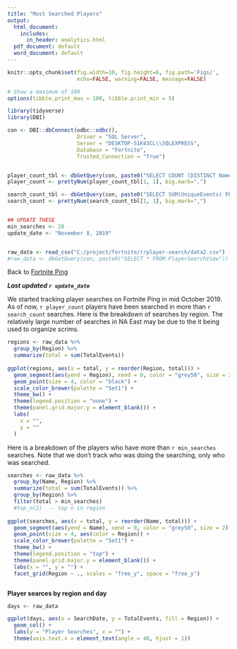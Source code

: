 ```yaml
---
title: "Most Searched Players"
output:
  html_document: 
    includes:
      in_header: analytics.html
  pdf_document: default
  word_document: default
---
```


```r
knitr::opts_chunk$set(fig.width=10, fig.height=6, fig.path='Figs/',
                      echo=FALSE, warning=FALSE, message=FALSE)

# Show a maximum of 100   
options(tibble.print_max = 100, tibble.print_min = 5)

library(tidyverse)
library(DBI)

con <- DBI::dbConnect(odbc::odbc(), 
                      Driver = "SQL Server", 
                      Server = "DESKTOP-S1K43CL\\SQLEXPRESS", 
                      Database = "Fortnite", 
                      Trusted_Connection = "True")


player_count_tbl <- dbGetQuery(con, paste0("SELECT COUNT (DISTINCT Name) FROM PlayerSearchView ")) 
player_count <- prettyNum(player_count_tbl[1, 1], big.mark=",")

search_count_tbl <- dbGetQuery(con, paste0("SELECT SUM(UniqueEvents) FROM PlayerSearchView")) 
search_count <- prettyNum(search_count_tbl[1, 1], big.mark=",")


## UPDATE THESE
min_searches <- 20
update_date <- "November 8, 2019"


raw_data <- read_csv("C:/project/fortnite/r/player-search/data2.csv")
#raw_data <- dbGetQuery(con, paste0("SELECT * FROM PlayerSearchView"))

```
Back to [Fortnite Ping](<https://www.fortniteping.com>) 

***Last updated `r update_date`***

We started tracking player searches on Fortnite Ping in mid October 2019. As of now, `r player_count` players have been searched in more than `r search_count` searches. Here is the breakdown of searches by region. The relatively large number of searches in NA East may be due to the it being used to organize scrims.

```r

regions <- raw_data %>% 
  group_by(Region) %>% 
  summarize(total = sum(TotalEvents))
  
ggplot(regions, aes(x = total, y = reorder(Region, total))) +
  geom_segment(aes(yend = Region), xend = 0, color = "grey50", size = 2) +
  geom_point(size = 4, color = "black") +
  scale_color_brewer(palette = "Set1") +
  theme_bw() + 
  theme(legend.position = "none") + 
  theme(panel.grid.major.y = element_blank()) +
  labs(
    x = "",
    y = ""
  ) 
```

Here is a breakdown of the players who have more than `r min_searches` searches. Note that we don't track who was doing the searching, only who was searched.

```r

searches <- raw_data %>% 
  group_by(Name, Region) %>% 
  summarize(total = sum(TotalEvents)) %>%
  group_by(Region) %>%
  filter(total > min_searches)
  #top_n(2)  -- top n in region
  
ggplot(searches, aes(x = total, y = reorder(Name, total))) +
  geom_segment(aes(yend = Name), xend = 0, color = "grey50", size = 2) +
  geom_point(size = 4, aes(color = Region)) +
  scale_color_brewer(palette = "Set1") +
  theme_bw() + 
  theme(legend.position = "top") + 
  theme(panel.grid.major.y = element_blank()) +
  labs(x = "", y = "") +
  facet_grid(Region ~ ., scales = "free_y", space = "free_y")



```

**Player searces by region and day**

```r

days <- raw_data  

ggplot(days, aes(x = SearchDate, y = TotalEvents, fill = Region)) +
  geom_col() +
  labs(y = "Player Searches", x = "") + 
  theme(axis.text.x = element_text(angle = 40, hjust = 1))

```

